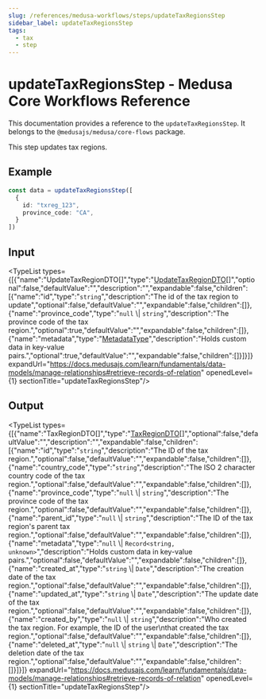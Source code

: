 ```yaml
---
slug: /references/medusa-workflows/steps/updateTaxRegionsStep
sidebar_label: updateTaxRegionsStep
tags:
  - tax
  - step
---
```



# updateTaxRegionsStep - Medusa Core Workflows Reference

This documentation provides a reference to the `updateTaxRegionsStep`. It belongs to the `@medusajs/medusa/core-flows` package.

This step updates tax regions.

## Example

```ts
const data = updateTaxRegionsStep([
  {
    id: "txreg_123",
    province_code: "CA",
  }
])
```

## Input

<TypeList types={[{"name":"UpdateTaxRegionDTO[]","type":"[UpdateTaxRegionDTO](../../../../../tax/interfaces/tax.UpdateTaxRegionDTO/page.mdx)[]","optional":false,"defaultValue":"","description":"","expandable":false,"children":[{"name":"id","type":"`string`","description":"The id of the tax region to update","optional":false,"defaultValue":"","expandable":false,"children":[]},{"name":"province_code","type":"`null` \\| `string`","description":"The province code of the tax region.","optional":true,"defaultValue":"","expandable":false,"children":[]},{"name":"metadata","type":"[MetadataType](../../../../../tax/types/tax.MetadataType/page.mdx)","description":"Holds custom data in key-value pairs.","optional":true,"defaultValue":"","expandable":false,"children":[]}]}]} expandUrl="https://docs.medusajs.com/learn/fundamentals/data-models/manage-relationships#retrieve-records-of-relation" openedLevel={1} sectionTitle="updateTaxRegionsStep"/>

## Output

<TypeList types={[{"name":"TaxRegionDTO[]","type":"[TaxRegionDTO](../../../../../tax/interfaces/tax.TaxRegionDTO/page.mdx)[]","optional":false,"defaultValue":"","description":"","expandable":false,"children":[{"name":"id","type":"`string`","description":"The ID of the tax region.","optional":false,"defaultValue":"","expandable":false,"children":[]},{"name":"country_code","type":"`string`","description":"The ISO 2 character country code of the tax region.","optional":false,"defaultValue":"","expandable":false,"children":[]},{"name":"province_code","type":"`null` \\| `string`","description":"The province code of the tax region.","optional":false,"defaultValue":"","expandable":false,"children":[]},{"name":"parent_id","type":"`null` \\| `string`","description":"The ID of the tax region's parent tax region.","optional":false,"defaultValue":"","expandable":false,"children":[]},{"name":"metadata","type":"`null` \\| `Record<string, unknown>`","description":"Holds custom data in key-value pairs.","optional":false,"defaultValue":"","expandable":false,"children":[]},{"name":"created_at","type":"`string` \\| `Date`","description":"The creation date of the tax region.","optional":false,"defaultValue":"","expandable":false,"children":[]},{"name":"updated_at","type":"`string` \\| `Date`","description":"The update date of the tax region.","optional":false,"defaultValue":"","expandable":false,"children":[]},{"name":"created_by","type":"`null` \\| `string`","description":"Who created the tax region. For example, the ID of the user\nthat created the tax region.","optional":false,"defaultValue":"","expandable":false,"children":[]},{"name":"deleted_at","type":"`null` \\| `string` \\| `Date`","description":"The deletion date of the tax region.","optional":false,"defaultValue":"","expandable":false,"children":[]}]}]} expandUrl="https://docs.medusajs.com/learn/fundamentals/data-models/manage-relationships#retrieve-records-of-relation" openedLevel={1} sectionTitle="updateTaxRegionsStep"/>
